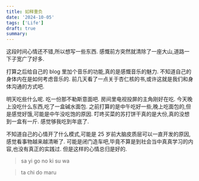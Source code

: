 ```yaml
---
title: 如释重负
date: '2024-10-05'
tags: ['Life']
draft: true
summary:
---
```


这段时间心情还不错,所以想写一些东西.
感慨前方突然就清除了一座大山,道路一下子宽广了好多.

打算之后给自己的 blog 里加个音乐的功能,真的是感慨音乐的魅力. 不知道自己的身体内在是如何考虑音乐的. 前几天看了一点关于杏仁核的书,或许这就是我们和身体沟通的方式吧.

明天吃些什么呢. 吃一份那不勒斯意面吧.
房间里电视投屏的主角刚好在吃. 今天晚上没吃什么东西,吃了一盒碱水面包. 之前打算的是中午吃好一些,晚上吃面包的,但是感觉好饿,可能是中午没吃饱的原因. 叮咚买菜的苏打饼干真的是大份,真的没想到一盒有一斤. 感觉够我吃到年底了.

不知道自己的心情开了什么模式,可能是 25 岁前大脑皮质层可以一直开发的原因, 感觉看事物越来越清晰了. 可能是闭门造车吧,毕竟不算是到社会当中真真学习的内容,也没有真正的实践过. 但是这样的心情总归是好的.

> sa yi go no ki su wa

> ta chi do maru
